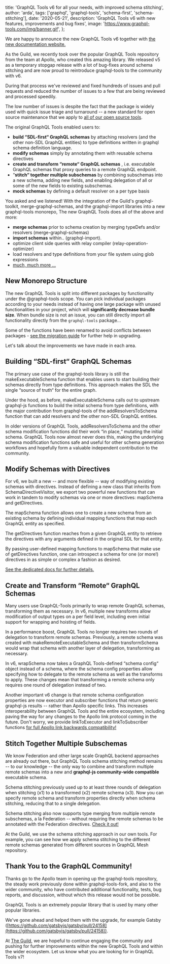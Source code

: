 
  title: 'GraphQL Tools v6 for all your needs, with improved schema stitching',
  author: 'arda',
  tags: ['graphql', 'graphql-tools', 'schema-first', 'schema-stitching'],
  date: '2020-05-21',
  description: 'GraphQL Tools v6 with new features, improvements and bug fixes',
  image: 'https://www.graphql-tools.com/img/banner.gif',
};


We are happy to announce the new GraphQL Tools v6 together with [the new documentation website.](https://graphql-tools.com/)

As the Guild, we recently took over the popular GraphQL Tools repository from the team at Apollo, who created this amazing library. We released v5 as a temporary stopgap release with a lot of bug-fixes around schema stitching and are now proud to reintroduce graphql-tools to the community with v6.

During that process we've reviewed and fixed hundreds of issues and pull requests and reduced the number of issues to a few that are being reviewed and processed speedily.

The low number of issues is despite the fact that the package is widely used with quick issue triage and turnaround -- a new standard for open source maintenance that we apply to [all of our open source tools](http://github.com/the-guild-org/Stack).

The original GraphQL Tools enabled users to:

- **build “SDL-first“ GraphQL schemas** by attaching resolvers (and the other non-SDL GraphQL entities) to type definitions written in graphql schema definition language.
- **modify schemas** simply by annotating them with reusable schema directives
- **create and transform “remote“ GraphQL schemas** , i.e. executable GraphQL schemas that proxy queries to a remote GraphQL endpoint.
- “**stitch“ together multiple subschemas** by combining subschemas into a new schema, adding new fields, and enabling delegation of all or some of the new fields to existing subschemas.
- **mock schemas** by defining a default resolver on a per type basis

You asked and we listened! With the integration of the Guild's graphql-toolkit, merge-graphql-schemas, and the graphql-import libraries into a new graphql-tools monorepo, The new GraphQL Tools does all of the above and more:

- **merge schemas** prior to schema creation by merging typeDefs and/or resolvers (merge-graphql-schemas)
- **import schemas** within.. (graphql-import).
- optimize client side queries with relay compiler (relay-operation-optimizer)
- load resolvers and type definitions from your file system using glob expressions
- [much, much more ...](https://www.graphql-tools.com/docs/introduction)

## New Monorepo Structure

The new GraphQL Tools is split into different packages by functionality under the @graphql-tools scope. You can pick individual packages according to your needs instead of having one large package with unused functionalities in your project, which will **significantly decrease bundle size**. When bundle size is not an issue, you can still directly import all functionality directly from the `graphql-tools` package...

Some of the functions have been renamed to avoid conflicts between packages - [see the migration guide](https://www.graphql-tools.com/docs/migration-from-tools-v5) for further help in upgrading.

Let's talk about the improvements we have made in each area.

## Building “SDL-first“ GraphQL Schemas

The primary use case of the graphql-tools library is still the makeExecutableSchema function that enables users to start building their schemas directly from type definitions. This approach makes the SDL the single “source of truth“ for the entire graph.

Under the hood, as before, makeExecutableSchema calls out to upstream graphql-js functions to build the initial schema from type definitions, with the major contribution from graphql-tools of the addResolversToSchema function that can add resolvers and the other non-SDL GraphQL entities.

In older versions of GraphQL Tools, addResolversToSchema and the other schema modification functions did their work “in place,“ mutating the initial schema. GraphQL Tools now almost never does this, making the underlying schema modification functions safe and useful for other schema generation workflows and hopefully form a valuable independent contribution to the community.

## Modify Schemas with Directives

For v6, we built a new -- and more flexible -- way of modifying existing schemas with directives. Instead of defining a new class that inherits from SchemaDirectiveVisitor, we export two powerful new functions that can work in tandem to modify schemas via one or more directives: mapSchema and getDirectives.

The mapSchema function allows one to create a new schema from an existing schema by defining individual mapping functions that map each GraphQL entity as specified.

The getDirectives function reaches from a given GraphQL entity to retrieve the directives with any arguments defined in the original SDL for that entity.

By passing user-defined mapping functions to mapSchema that make use of getDirectives function, one can introspect a schema for one (or more!) directives in as simple or complex a fashion as desired.

[See the dedicated docs for further details.](https://www.graphql-tools.com/docs/schema-directives)

## Create and Transform “Remote“ GraphQL Schemas

Many users use GraphQL-Tools primarily to wrap remote GraphQL schemas, transforming them as necessary. In v6, multiple new transforms allow modification of output types on a per field level, including even initial support for wrapping and hoisting of fields.

In a performance boost, GraphQL Tools no longer requires two rounds of delegation to transform remote schemas. Previously, a remote schema was created with makeRemoteExecutableSchema and then transformSchema would wrap that schema with another layer of delegation, transforming as necessary.

In v6, wrapSchema now takes a GraphQL Tools-defined “schema config“ object instead of a schema, where the schema config properties allow specifying how to delegate to the remote schema as well as the transforms to apply. These changes mean that transforming a remote schema only requires one round of delegation instead of two.

Another important v6 change is that remote schema configuration properties are now executor and subscriber functions that return generic graphql-js results -- rather than Apollo specific links. This increases interoperability between GraphQL Tools and the entire ecosystem, including paving the way for any changes to the Apollo link protocol coming in the future. Don't worry, we provide linkToExecutor and linkToSubscriber functions [for full Apollo link backwards compatibility!](https://www.graphql-tools.com/docs/remote-schemas)

## Stitch Together Multiple Subschemas

We know Federation and other large scale GraphQL backend approaches are already out there, but GraphQL Tools schema stitching method remains -- to our knowledge -- the only way to combine and transform multiple remote schemas into a new and **graphql-js community-wide compatible** executable schema.

Schema stitching previously used up to at least three rounds of delegation when stitching (x1) to a transformed (x2) remote schema (x3). Now you can specify remote schema and transform properties directly when schema stitching, reducing that to a single delegation.

Schema stitching also now supports type merging from multiple remote subschemas, a la Federation -- without requiring the remote schemas to be annotated with the Federation directives. [Check it out!](https://www.graphql-tools.com/docs/schema-stitching)

At the Guild, we use the schema stitching approach in our own tools. For example, you can see how we apply schema stitching to the different remote schemas generated from different sources in GraphQL Mesh repository.

## Thank You to the GraphQL Community!

Thanks go to the Apollo team in opening up the graphql-tools repository, the steady work previously done within graphql-tools-fork, and also to the wider community, who have contributed additional functionality, tests, bug reports, and discussion, without which this release would not be possible.

GraphQL Tools is an extremely popular library that is used by many other popular libraries.

We've gone ahead and helped them with the upgrade, for example Gatsby ([https://github.com/gatsbyjs/gatsby/pull/24158](https://github.com/gatsbyjs/gatsby/pull/24158)).

At [The Guild](https://the-guild.dev/), we are hopeful to continue engaging the community and pushing for further improvements within the new GraphQL Tools and within the wider ecosystem. Let us know what you are looking for in GraphQL Tools v7!

